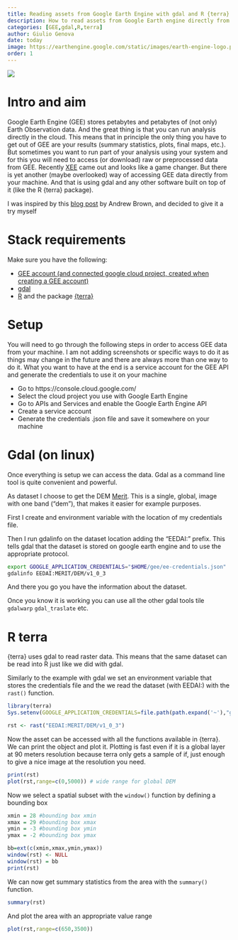 ```yaml
---
title: Reading assets from Google Earth Engine with gdal and R {terra}
description: How to read assets from Google Earth engine directly from 
categories: [GEE,gdal,R,terra]
author: Giulio Genova
date: today
image: https://earthengine.google.com/static/images/earth-engine-logo.png
order: 1
---
```


![](DALL·E 2024-01-14 16.48.53 - The image depicts a wide-angle view of a computer setup with a large monitor displaying a complex spatial layer, similar to those seen in Google Earth.png)

# Intro and aim

Google Earth Engine (GEE) stores petabytes and petabytes of (not only) Earth
Observation data. And the great thing is that you can run analysis directly in the cloud.
This means that in principle the only thing you have to get out of GEE are your
 results (summary statistics, plots, final maps, etc.). But sometimes you want 
 to run part of your analysis using your system and for this you will need to access
 (or download) raw or preprocessed data from GEE.
Recently [XEE](https://github.com/google/Xee) came out and looks like a game changer.
But there is yet another (maybe overlooked) way of accessing GEE data directly from 
your machine. And that is using gdal and any other software built on top of it (like the R {terra} package).

I was inspired by this [blog post](https://humus.rocks/post/2022/06/23/using-the-terra-r-package-to-view-download-and-analyze-google-earth-engine-images/) by Andrew Brown,
and decided to give it a try myself


# Stack requirements

Make sure you have the following:

- [GEE account (and connected google cloud project, created when creating a GEE account)](https://code.earthengine.google.com/)
- [gdal](https://gdal.org/download.html)
- [R](https://www.r-project.org/) and the package [{terra}](https://cran.r-project.org/web/packages/terra/index.html)

# Setup

You will need to go through the following steps in order to access GEE data from your machine.
I am not adding screenshots or specific ways to do it as things may change in 
the future and there are always more than one way to do it.
What you want to have at the end is a service account for the GEE API and 
generate the credentials to use it on your machine

- Go to https://console.cloud.google.com/
- Select the cloud project you use with Google Earth Engine
- Go to APIs and Services and enable the Google Earth Engine API
- Create a service account
- Generate the credentials .json file and save it somewhere on your machine

# Gdal (on linux)

Once everything is setup we can access the data. Gdal as a command line tool
is quite convenient and powerful.

As dataset I choose to get the DEM [Merit](https://developers.google.com/earth-engine/datasets/catalog/MERIT_DEM_v1_0_3).
This is a single, global, image with one band ("dem"), that makes it easier 
for example purposes.

First I create and environment variable with the location of my credentials file.

Then I run gdalinfo on the dataset location adding the "EEDAI:" prefix. This tells
gdal that the dataset is stored on google earth engine and to use the appropriate protocol.

```bash
export GOOGLE_APPLICATION_CREDENTIALS="$HOME/gee/ee-credentials.json"
gdalinfo EEDAI:MERIT/DEM/v1_0_3
```


And there you go you have the information about the dataset.

Once you know it is working you can use all the other gdal tools tile `gdalwarp`
`gdal_traslate` etc.


# R terra
{terra} uses gdal to read raster data. This means that the same dataset can
be read into R just like we did with gdal.

Similarly to the example with gdal we set an environment variable that stores
the credentials file and the we read the dataset (with EEDAI:) with the `rast()`
function.

```r
library(terra)
Sys.setenv(GOOGLE_APPLICATION_CREDENTIALS=file.path(path.expand('~'),"gee/ee-credentials.json"))

rst <- rast("EEDAI:MERIT/DEM/v1_0_3")
```

Now the asset can be accessed with all the functions available in {terra}.
We can print the object and plot it. Plotting is fast even if it is a global 
layer at 90 meters resolution because terra only gets a sample of if, just
enough to give a nice image at the resolution you need.

```r
print(rst)
plot(rst,range=c(0,5000)) # wide range for global DEM
```

Now we select a spatial subset with the `window()` function by defining a 
bounding box
```r
xmin = 28 #bounding box xmin
xmax = 29 #bounding box xmax
ymin = -3 #bounding box ymin
ymax = -2 #bounding box ymax

bb=ext(c(xmin,xmax,ymin,ymax))
window(rst) <- NULL
window(rst) = bb
print(rst)
```

We can now get summary statistics from the area with the `summary()` function.


```r

summary(rst)

```

And plot the area with an appropriate value range
```r

plot(rst,range=c(650,3500))

```